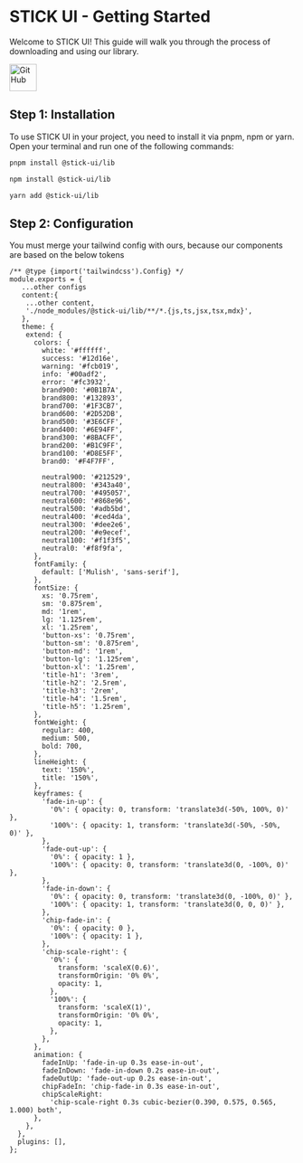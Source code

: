 
<Meta title="STICK UI/Getting Started" />

# STICK UI - Getting Started

Welcome to STICK UI! This guide will walk you through the process of downloading and using our library.

<a href="https://github.com/Merces-dev/STICK-UI" target="_blank">
  <img
    src="https://github.com/fluidicon.png"
    alt="GitHub"
    width="48"
    height="48"
  />
</a>

## Step 1: Installation

To use STICK UI in your project, you need to install it via pnpm, npm or yarn. Open your terminal and run one of the following commands:

```bash
pnpm install @stick-ui/lib
```

```bash
npm install @stick-ui/lib
```

```bash
yarn add @stick-ui/lib
```

## Step 2: Configuration

You must merge your tailwind config with ours, because our components are based on the below tokens

```
/** @type {import('tailwindcss').Config} */
module.exports = {
   ...other configs
   content:{
    ...other content,
    './node_modules/@stick-ui/lib/**/*.{js,ts,jsx,tsx,mdx}',
   },
   theme: {
    extend: {
      colors: {
        white: '#ffffff',
        success: '#12d16e',
        warning: '#fcb019',
        info: '#00adf2',
        error: '#fc3932',
        brand900: '#0B1B7A',
        brand800: '#132893',
        brand700: '#1F3CB7',
        brand600: '#2D52DB',
        brand500: '#3E6CFF',
        brand400: '#6E94FF',
        brand300: '#8BACFF',
        brand200: '#B1C9FF',
        brand100: '#D8E5FF',
        brand0: '#F4F7FF',

        neutral900: '#212529',
        neutral800: '#343a40',
        neutral700: '#495057',
        neutral600: '#868e96',
        neutral500: '#adb5bd',
        neutral400: '#ced4da',
        neutral300: '#dee2e6',
        neutral200: '#e9ecef',
        neutral100: '#f1f3f5',
        neutral0: '#f8f9fa',
      },
      fontFamily: {
        default: ['Mulish', 'sans-serif'],
      },
      fontSize: {
        xs: '0.75rem',
        sm: '0.875rem',
        md: '1rem',
        lg: '1.125rem',
        xl: '1.25rem',
        'button-xs': '0.75rem',
        'button-sm': '0.875rem',
        'button-md': '1rem',
        'button-lg': '1.125rem',
        'button-xl': '1.25rem',
        'title-h1': '3rem',
        'title-h2': '2.5rem',
        'title-h3': '2rem',
        'title-h4': '1.5rem',
        'title-h5': '1.25rem',
      },
      fontWeight: {
        regular: 400,
        medium: 500,
        bold: 700,
      },
      lineHeight: {
        text: '150%',
        title: '150%',
      },
      keyframes: {
        'fade-in-up': {
          '0%': { opacity: 0, transform: 'translate3d(-50%, 100%, 0)' },
          '100%': { opacity: 1, transform: 'translate3d(-50%, -50%, 0)' },
        },
        'fade-out-up': {
          '0%': { opacity: 1 },
          '100%': { opacity: 0, transform: 'translate3d(0, -100%, 0)' },
        },
        'fade-in-down': {
          '0%': { opacity: 0, transform: 'translate3d(0, -100%, 0)' },
          '100%': { opacity: 1, transform: 'translate3d(0, 0, 0)' },
        },
        'chip-fade-in': {
          '0%': { opacity: 0 },
          '100%': { opacity: 1 },
        },
        'chip-scale-right': {
          '0%': {
            transform: 'scaleX(0.6)',
            transformOrigin: '0% 0%',
            opacity: 1,
          },
          '100%': {
            transform: 'scaleX(1)',
            transformOrigin: '0% 0%',
            opacity: 1,
          },
        },
      },
      animation: {
        fadeInUp: 'fade-in-up 0.3s ease-in-out',
        fadeInDown: 'fade-in-down 0.2s ease-in-out',
        fadeOutUp: 'fade-out-up 0.2s ease-in-out',
        chipFadeIn: 'chip-fade-in 0.3s ease-in-out',
        chipScaleRight:
          'chip-scale-right 0.3s cubic-bezier(0.390, 0.575, 0.565, 1.000) both',
      },
    },
  },
  plugins: [],
};



```
